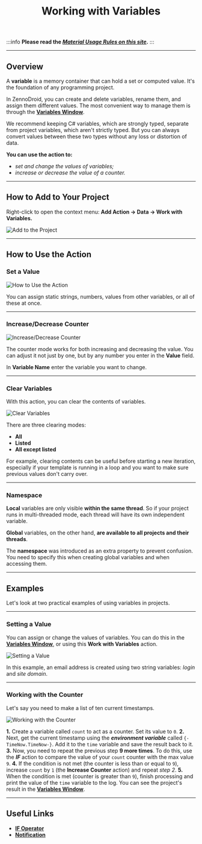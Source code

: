 ﻿---
sidebar_position: 10
title: Working with Variables
description: Working with variables.
---
:::info **Please read the [*Material Usage Rules on this site*](../Disclaimer).**
:::
_______________________________________________  
## Overview  
A **variable** is a memory container that can hold a set or computed value. It's the foundation of any programming project.

In ZennoDroid, you can create and delete variables, rename them, and assign them different values. The most convenient way to manage them is through the [**Variables Window**](../pm/Interface/Variables).

We recommend keeping C# variables, which are strongly typed, separate from project variables, which aren't strictly typed. But you can always convert values between these two types without any loss or distortion of data.

**You can use the action to:**
- *set and change the values of variables;*
- *increase or decrease the value of a counter.*
_______________________________________________ 
## How to Add to Your Project  
Right-click to open the context menu: **Add Action → Data → Work with Variables.**

![Add to the Project](./assets/WorkWithVariables/WorkWithVariables_pic1.png)
_______________________________________________  
## How to Use the Action  
### Set a Value  
![How to Use the Action](./assets/WorkWithVariables/WorkWithVariables_pic2.png)

You can assign static strings, numbers, values from other variables, or all of these at once.
_______________________________________________
### Increase/Decrease Counter  
![Increase/Decrease Counter](./assets/WorkWithVariables/WorkWithVariables_pic3.png)

The counter mode works for both increasing and decreasing the value. You can adjust it not just by one, but by any number you enter in the **Value** field.

In **Variable Name** enter the variable you want to change.
_______________________________________________
### Clear Variables  
With this action, you can clear the contents of variables.

![Clear Variables](./assets/WorkWithVariables/WorkWithVariables_pic4.png)

There are three clearing modes:
- **All**
- **Listed**
- **All except listed**

For example, clearing contents can be useful before starting a new iteration, especially if your template is running in a loop and you want to make sure previous values don't carry over.
_______________________________________________
### Namespace  
**Local** variables are only visible **within the same thread**. So if your project runs in multi-threaded mode, each thread will have its own independent variable.

**Global** variables, on the other hand, **are available to all projects and their threads**.

The **namespace** was introduced as an extra property to prevent confusion. You need to specify this when creating global variables and when accessing them.
_______________________________________________
## Examples  
Let's look at two practical examples of using variables in projects.
_______________________________________________
### Setting a Value
You can assign or change the values of variables. You can do this in the [**Variables Window**](../pm/Interface/Variables), or using this **Work with Variables** action.

![Setting a Value](./assets/WorkWithVariables/WorkWithVariables_pic5.png)

In this example, an email address is created using two string variables: *login* and *site domain*.
_______________________________________________
### Working with the Counter  
Let's say you need to make a list of ten current timestamps.

![Working with the Counter](./assets/WorkWithVariables/WorkWithVariables_pic6.png)

**1.** Create a variable called `count` to act as a counter. Set its value to `0`.
**2.** Next, get the current timestamp using the ***environment variable*** called `{-TimeNow.TimeNow-}`. Add it to the `time` variable and save the result back to it.
**3.** Now, you need to repeat the previous step **9 more times**. To do this, use the ***IF*** action to compare the value of your `count` counter with the max value `9`.
**4.** If the condition is not met (the counter is less than or equal to `9`), increase `count` by `1` (the **Increase Counter** action) and repeat *step 2*.
**5.** When the condition is met (counter is greater than `9`), finish processing and print the value of the `time` variable to the log. You can see the project's result in the [**Variables Window**](../pm/Interface/Variables).
_______________________________________________  
## Useful Links  
- [**IF Operator**](../Project%20Editor/Logic/IF)
- [**Notification**](../Project%20Editor/Logic/Notification)